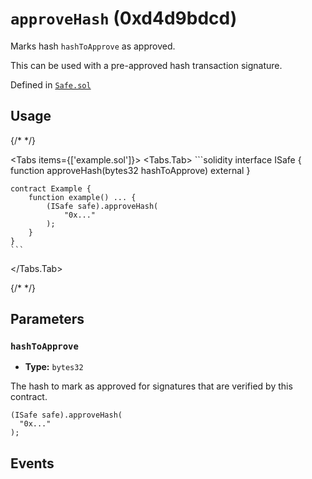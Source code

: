 


# `approveHash` (0xd4d9bdcd)



Marks hash `hashToApprove` as approved.

This can be used with a pre-approved hash transaction signature.
<IrreversibilityCallout />




Defined in [`Safe.sol`](https://github.com/safe-global/safe-smart-account/tree/v1.4.1/contracts/Safe.sol#L342)


## Usage

{/* <!-- vale off --> */}

<Tabs items={['example.sol']}>
  <Tabs.Tab>
    ```solidity
    interface ISafe {
        function approveHash(bytes32 hashToApprove) external
    }

    contract Example {
        function example() ... {
            (ISafe safe).approveHash(
                "0x..."
            );
        }
    }
    ```
  </Tabs.Tab>
</Tabs>

{/* <!-- vale on --> */}



## Parameters

### `hashToApprove`

  - **Type:** `bytes32`

  The hash to mark as approved for signatures that are verified by this contract.

  ```solidity focus=2
  (ISafe safe).approveHash(
    "0x..."
  );
  ```




## Events

<ApproveHash />

